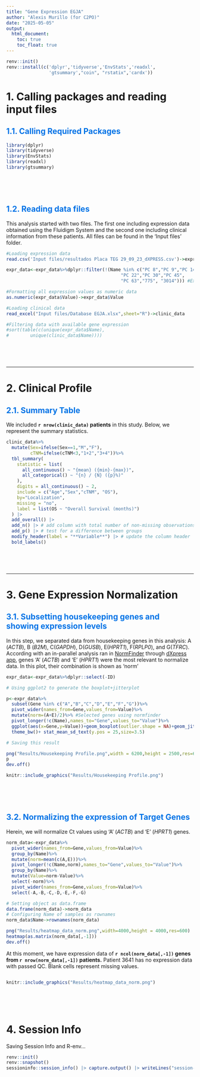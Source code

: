 ```yaml
---
title: "Gene Expression EGJA"
author: "Alexis Murillo (for C2PO)"
date: "2025-05-05"
output: 
  html_document:
    toc: true
    toc_float: true
---
```

<!-- Changing h2 -->
<style>
h2 {
  color: #0073e6;
}
</style>

```r

renv::init()
renv::install(c('dplyr','tidyverse','EnvStats','readxl',
                'gtsummary',"coin", "rstatix",'cardx'))
```

# 1. Calling packages and reading input files

## 1.1. Calling Required Packages


```r
library(dplyr)
library(tidyverse)
library(EnvStats)
library(readxl)
library(gtsummary)

```


<br> <br>
```r

```
## 1.2. Reading data files

This analysis started with two files. The first one including expression data obtained using the Fluidigm System and the second one including clinical information from these patients. All files can be found in the 'Input files' folder.

```r

#Loading expression data
read.csv('Input files/resultados Placa TEG 29_09_23_dXPRESS.csv')->expr_data

expr_data<-expr_data%>%dplyr::filter(!(Name %in% c("PC 8","PC 9","PC 14",   
                                           "PC 22","PC 30","PC 45",
                                           "PC 63","775", "3014"))) #Excluding cases with neoadjuvancy and CECs

#Formatting all expression values as numeric data
as.numeric(expr_data$Value)->expr_data$Value

#Loading clinical data
read_excel("Input files/Database EGJA.xlsx",sheet="R")->clinic_data

#Filtering data with available gene expression
#sort(table(c(unique(expr_data$Name),
#        unique(clinic_data$Name))))


```
<br> <br>
```r

```
___
# 2. Clinical Profile

## 2.1. Summary Table

We included **`r nrow(clinic_data)` patients** in this study. Below, we represent the summary statistics.

```r

clinic_data%>%
  mutate(Sex=ifelse(Sex==1,"M","F"),
         cTNM=ifelse(cTNM<3,"1+2","3+4"))%>%
  tbl_summary(      
    statistic = list(
      all_continuous() ~ "{mean} ({min}-{max})",
      all_categorical() ~ "{n} / {N} ({p}%)"
    ),
    digits = all_continuous() ~ 2,
    include = c("Age","Sex","cTNM", "OS"),
    by="Localization",
    missing = "no",
    label = list(OS ~ "Overall Survival (months)")
  ) |>
  add_overall() |> 
  add_n() |> # add column with total number of non-missing observations
  add_p() |> # test for a difference between groups
  modify_header(label = "**Variable**") |> # update the column header
  bold_labels() 
```

<br> <br>
```r

```
---
# 3. Gene Expression Normalization

## 3.1. Subsetting housekeeping genes and showing expression levels

In this step, we separated data from housekeeping genes in this analysis: A (*ACTB*), B (*B2M*), C(*GAPDH*), D(*GUSB*), E(*HPRT1*), F(*RPLP0*), and G(*TFRC*).
According with an in-parallel analysis ran in [NormFinder](https://www.moma.dk/software/normfinder) through [dXpress app](https://rdcu.be/dpQtN), genes 'A' (*ACTB*) and 'E' (*HPRT1*) were the most relevant to normalize data. In this plot, their combination is shown as 'norm'

```r
expr_data<-expr_data%>%dplyr::select(-ID)

# Using ggplot2 to generate the boxplot+jitterplot 

p<-expr_data%>%
  subset(Gene %in% c("A","B","C","D","E","F","G"))%>%
  pivot_wider(names_from=Gene,values_from=Value)%>%
  mutate(norm=(A+E)/2)%>% #Selected genes using normfinder
  pivot_longer(!c(Name),names_to="Gene",values_to="Value")%>%
  ggplot(aes(x=Gene,y=Value))+geom_boxplot(outlier.shape = NA)+geom_jitter(size=1,width = .15)+
  theme_bw()+ stat_mean_sd_text(y.pos = 25,size=3.5) 

# Saving this result

png("Results/Housekeeping Profile.png",width = 6200,height = 2500,res=600)
p
dev.off()
```

```r

knitr::include_graphics("Results/Housekeeping Profile.png")

```
<br> <br>
```r

```
## 3.2. Normalizing the expression of Target Genes
Herein, we will normalize Ct values using 'A' (*ACTB*) and 'E' (*HPRT1*) genes. 


```r
norm_data<-expr_data%>%
  pivot_wider(names_from=Gene,values_from=Value)%>%
  group_by(Name)%>%
  mutate(norm=mean(c(A,E)))%>%
  pivot_longer(!c(Name,norm),names_to="Gene",values_to="Value")%>%
  group_by(Name)%>%
  mutate(Value=norm-Value)%>%
  select(-norm)%>%
  pivot_wider(names_from=Gene,values_from=Value)%>%
  select(-A,-B,-C,-D,-E,-F,-G)

# Setting object as data.frame
data.frame(norm_data)->norm_data
# Configuring Name of samples as rownames
norm_data$Name->rownames(norm_data)

png("Results/heatmap_data_norm.png",width=4000,height = 4000,res=600)
heatmap(as.matrix(norm_data[,-1]))
dev.off()
```
At this moment, we have expression data of  **`r ncol(norm_data[,-1])` genes from  `r nrow(norm_data[,-1])` patients.** Patient 3641 has no expression data with passed QC. Blank cells represent missing values.
<br> 
```r

```
```r

knitr::include_graphics("Results/heatmap_data_norm.png")

```


<br> <br>
```r

```
# 4. Session Info 

Saving Session Info and R-env...

```r
renv::init()
renv::snapshot()
sessioninfo::session_info() |> capture.output() |> writeLines("session-info.txt")

```

